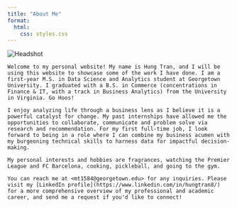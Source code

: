```yaml
---
title: "About Me"
format:
  html:
    css: styles.css
---
```


<div class="about-container">
  <img src="assets/Headshot1.JPG" alt="Headshot" class="about-image">
  <div class="about-text">
    Welcome to my personal website! My name is Hung Tran, and I will be using this website to showcase some of the work I have done. I am a first-year M.S. in Data Science and Analytics student at Georgetown University. I graduated with a B.S. in Commerce (concentrations in Finance & IT, with a track in Business Analytics) from the University in Virginia. Go Hoos!

    I enjoy analyzing life through a business lens as I believe it is a powerful catalyst for change. My past internships have allowed me the opportunities to collaborate, communicate and problem solve via research and recommendation. For my first full-time job, I look forward to being in a role where I can combine my business acumen with my burgeoning technical skills to harness data for impactful decision-making. 

    My personal interests and hobbies are fragrances, watching the Premier League and FC Barcelona, cooking, pickleball, and going to the gym. 

    You can reach me at <mt1584@georgetown.edu> for any inquiries. Please visit my [LinkedIn profile](https://www.linkedin.com/in/hungtran8/) for a more comprehensive overview of my professional and academic career, and send me a request if you'd like to connect!
  </div>
</div>
